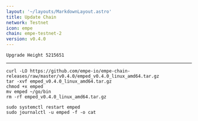 ```yaml
---
layout: '~/layouts/MarkdownLayout.astro'
title: Update Chain
network: Testnet
icon: empe
chain: empe-testnet-2
version: v0.4.0
---
```

```
Upgrade Height 5215651
```
--------------

```
curl -LO https://github.com/empe-io/empe-chain-releases/raw/master/v0.4.0/emped_v0.4.0_linux_amd64.tar.gz
tar -xvf emped_v0.4.0_linux_amd64.tar.gz
chmod +x emped
mv emped ~/go/bin
rm -rf emped_v0.4.0_linux_amd64.tar.gz
```
```
sudo systemctl restart emped
sudo journalctl -u emped -f -o cat
```
